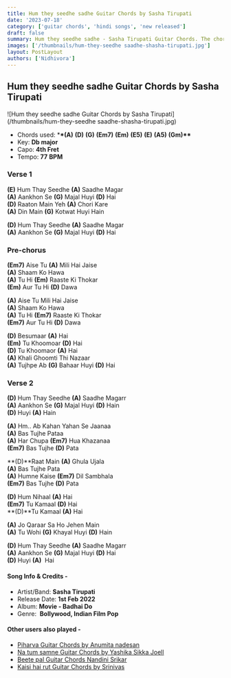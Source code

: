 ```yaml
---
title: Hum they seedhe sadhe Guitar Chords by Sasha Tirupati
date: '2023-07-18'
category: ['guitar chords', 'hindi songs', 'new released']
draft: false
summary: Hum they seedhe sadhe - Sasha Tirupati Guitar Chords. The chords used in this song are (A) (D) (G) (Em7) (Em) (E5) (E) (A5) (Gm). The key of this song is Db major
images: ['/thumbnails/hum-they-seedhe saadhe-shasha-tirupati.jpg']
layout: PostLayout
authors: ['Nidhivora']
---
```


## Hum they seedhe sadhe Guitar Chords by Sasha Tirupati

![Hum they seedhe sadhe Guitar Chords by Sasha Tirupati](/thumbnails/hum-they-seedhe saadhe-shasha-tirupati.jpg)

- Chords used: \***\*(A)** **(D)** **(G)** **(Em7)** **(Em)** **(E5)** **(E)** **(A5)** **(Gm)\*\***
- Key: **Db major**
- Capo: **4th Fret**
- Tempo: **77** **BPM**

### Verse 1

**(E)** Hum Thay Seedhe **(A)** Saadhe Magar\
**(A)** Aankhon Se **(G)** Majal Huyi **(D)** Hai\
**(D)** Raaton Main Yeh **(A)** Chori Kare\
**(A)** Din Main **(G)** Kotwat Huyi Hain

**(D)** Hum Thay Seedhe **(A)** Saadhe Magar\
**(A)** Aankhon Se **(G)** Majal Huyi **(D)** Hai

### Pre-chorus

**(Em7)** Aise Tu **(A)** Mili Hai Jaise\
**(A)** Shaam Ko Hawa\
**(A)** Tu Hi **(Em)** Raaste Ki Thokar\
**(Em)** Aur Tu Hi **(D)** Dawa

**(A)** Aise Tu Mili Hai Jaise\
**(A)** Shaam Ko Hawa\
**(A)** Tu Hi **(Em7)** Raaste Ki Thokar\
**(Em7)** Aur Tu Hi **(D)** Dawa

**(D)** Besumaar **(A)** Hai\
**(Em)** Tu Khoomoar **(D)** Hai\
**(D)** Tu Khoomaor **(A)** Hai\
**(A)** Khali Ghoomti Thi Nazaar\
**(A)** Tujhpe Ab **(G)** Bahaar Huyi **(D)** Hai

### Verse 2

**(D)** Hum Thay Seedhe **(A)** Saadhe Magarr\
**(A)** Aankhon Se **(G)** Majal Huyi **(D)** Hain\
**(D)** Huyi **(A)** Hain

**(A)** Hm.. Ab Kahan Yahan Se Jaanaa\
**(A)** Bas Tujhe Pataa\
**(A)** Har Chupa **(Em7)** Hua Khazanaa\
**(Em7)** Bas Tujhe **(D)** Pata

**(D)**Raat Main **(A)** Ghula Ujala\
**(A)** Bas Tujhe Pata\
**(A)** Humne Kaise **(Em7)** Dil Sambhala\
**(Em7)** Bas Tujhe **(D)** Pata

**(D)** Hum Nihaal **(A)** Hai\
**(Em7)** Tu Kamaal **(D)** Hai\
**(D)**Tu Kamaal **(A)** Hai

**(A)** Jo Qaraar Sa Ho Jehen Main\
**(A)** Tu Wohi **(G)** Khayal Huyi **(D)** Hain

**(D)** Hum Thay Seedhe **(A)** Saadhe Magarr\
**(A)** Aankhon Se **(G)** Majal Huyi **(D)** Hai\
**(D)** Huyi **(A)**  Hai

#### **Song Info & Credits -**

- Artist/Band: **Sasha Tirupati**
- Release Date: **1st Feb 2022**
- Album: **Movie - Badhai Do**
- Genre:  **Bollywood, Indian Film Pop**

#### **Other users also played -**

- [Piharva Guitar Chords by Anumita nadesan](https://www.chordsco.com/chords/piharva-guitar-chords-by-anumita-nadesan)
- [Na tum samne Guitar Chords by Yashika Sikka Joell](https://www.chordsco.com/chords/na-tum-samne-guitar-chords-by-yashika-sikka-joell)
- [Beete pal Guitar Chords Nandini Srikar](https://www.chordsco.com/chords/beete-pal-guitar-chords-nandini-srikar)
- [Kaisi hai rut Guitar Chords by Srinivas](https://www.chordsco.com/chords/kaisi-hai-rut-guitar-chords-by-srinivas)
